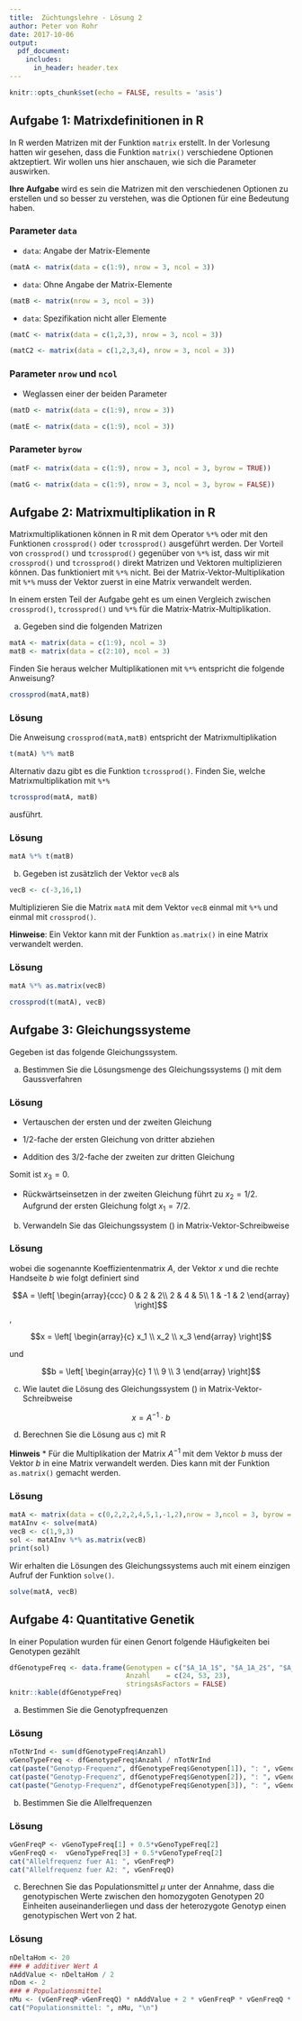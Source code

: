 ```yaml
---
title:  Züchtungslehre - Lösung 2
author: Peter von Rohr
date: 2017-10-06
output: 
  pdf_document:
    includes:
      in_header: header.tex
---
```


```r
knitr::opts_chunk$set(echo = FALSE, results = 'asis')
```


## Aufgabe 1: Matrixdefinitionen in R
In R werden Matrizen mit der Funktion `matrix` erstellt. In der Vorlesung hatten wir gesehen, dass die Funktion `matrix()` verschiedene Optionen aktzeptiert. Wir wollen uns hier anschauen, wie sich die Parameter auswirken.  

__Ihre Aufgabe__ wird es sein die Matrizen mit den verschiedenen Optionen zu erstellen und so besser zu verstehen, was die Optionen für eine Bedeutung haben.

### Parameter `data`
* `data`: Angabe der Matrix-Elemente
```r
(matA <- matrix(data = c(1:9), nrow = 3, ncol = 3))
```

* `data`: Ohne Angabe der Matrix-Elemente
```r
(matB <- matrix(nrow = 3, ncol = 3))
```

* `data`: Spezifikation nicht aller Elemente
```r
(matC <- matrix(data = c(1,2,3), nrow = 3, ncol = 3))
```

```r
(matC2 <- matrix(data = c(1,2,3,4), nrow = 3, ncol = 3))
```

### Parameter `nrow` und `ncol`
* Weglassen einer der beiden Parameter

```r
(matD <- matrix(data = c(1:9), nrow = 3))
```

```r
(matE <- matrix(data = c(1:9), ncol = 3))
```

### Parameter `byrow`
```r
(matF <- matrix(data = c(1:9), nrow = 3, ncol = 3, byrow = TRUE))
```

```r
(matG <- matrix(data = c(1:9), nrow = 3, ncol = 3, byrow = FALSE))
```


## Aufgabe 2: Matrixmultiplikation in R
Matrixmultiplikationen können in R mit dem Operator `%*%` oder mit den Funktionen `crossprod()` oder `tcrossprod()` ausgeführt werden. Der Vorteil von `crossprod()` und `tcrossprod()` gegenüber von `%*%` ist, dass wir mit `crossprod()` und `tcrossprod()` direkt Matrizen und Vektoren multiplizieren können. Das funktioniert mit `%*%` nicht. Bei der Matrix-Vektor-Multiplikation mit `%*%` muss der Vektor zuerst in eine Matrix verwandelt werden. 

In einem ersten Teil der Aufgabe geht es um einen Vergleich zwischen `crossprod()`, `tcrossprod()` und `%*%` für die Matrix-Matrix-Multiplikation. 

a) Gegeben sind die folgenden Matrizen

```r
matA <- matrix(data = c(1:9), ncol = 3)
matB <- matrix(data = c(2:10), ncol = 3)
```

Finden Sie heraus welcher Multiplikationen mit `%*%` entspricht die folgende Anweisung?

```r
crossprod(matA,matB)
```

### Lösung
Die Anweisung `crossprod(matA,matB)` entspricht der Matrixmultiplikation

```r
t(matA) %*% matB
```

Alternativ dazu gibt es die Funktion `tcrossprod()`. Finden Sie, welche Matrixmultiplikation mit `%*%`

```r
tcrossprod(matA, matB)
```

ausführt.

### Lösung
```r
matA %*% t(matB)
```


b) Gegeben ist zusätzlich der Vektor `vecB` als

```r
vecB <- c(-3,16,1)
```

Multiplizieren Sie die Matrix `matA` mit dem Vektor `vecB` einmal mit `%*%` und einmal mit `crossprod()`.

__Hinweise__: Ein Vektor kann mit der Funktion `as.matrix()` in eine Matrix verwandelt werden.

### Lösung
```r
matA %*% as.matrix(vecB)
```

```r
crossprod(t(matA), vecB)
```


## Aufgabe 3: Gleichungssysteme

Gegeben ist das folgende Gleichungssystem.

\begin{IEEEeqnarray}{rCl}
       2x_2 + 2x_3 &=& 1 \nonumber\\
2x_1 + 4x_2 + 5x_3 &=& 9 \nonumber\\
 x_1 -  x_2 + 2x_3 &=& 3
\label{eq:GlsA1} 
\end{IEEEeqnarray}

a) Bestimmen Sie die Lösungsmenge des Gleichungssystems (\ref{eq:GlsA1}) mit dem Gaussverfahren

### Lösung
* Vertauschen der ersten und der zweiten Gleichung

\begin{IEEEeqnarray*}{rCl}
2x_1 + 4x_2 + 5x_3 &=& 9\\
       2x_2 + 2x_3 &=& 1\\
 x_1 -  x_2 + 2x_3 &=& 3
\end{IEEEeqnarray*}

* $1/2$-fache der ersten Gleichung von dritter abziehen

\begin{IEEEeqnarray*}{rCl}
2x_1 + 4x_2 + 5x_3   &=& 9\\
       2x_2 + 2x_3   &=& 1\\
     - 3x_2 - \frac{1}{2}x_3 &=& -\frac{3}{2}
\end{IEEEeqnarray*}

* Addition des $3/2$-fache der zweiten zur dritten Gleichung

\begin{IEEEeqnarray*}{rCl}
2x_1 + 4x_2 + 5x_3   &=& 9\\
       2x_2 + 2x_3   &=& 1\\
      \frac{5}{2}x_3 &=& 0
\end{IEEEeqnarray*}

Somit ist $x_3 = 0$.

* Rückwärtseinsetzen in der zweiten Gleichung führt zu $x_2 = 1/2$. Aufgrund der ersten Gleichung folgt $x_1 = 7/2$.


b) Verwandeln Sie das Gleichungssystem (\ref{eq:GlsA1}) in Matrix-Vektor-Schreibweise

### Lösung
\begin{IEEEeqnarray*}{rCl}
A \cdot x &=& b
\end{IEEEeqnarray*}

wobei die sogenannte Koeffizientenmatrix $A$, der Vektor $x$ und die rechte Handseite $b$ wie folgt definiert sind

$$A = \left[
\begin{array}{ccc}
0  &  2  &  2\\
2  &  4  &  5\\
1  & -1  &  2
\end{array}
\right]$$,

$$x = \left[
\begin{array}{c}
x_1 \\
x_2 \\
x_3
\end{array}
\right]$$

und

$$b = \left[
\begin{array}{c}
1 \\
9 \\
3
\end{array}
\right]$$


c) Wie lautet die Lösung des Gleichungssystem (\ref{eq:GlsA1}) in Matrix-Vektor-Schreibweise

$$x = A^{-1} \cdot b$$

d) Berechnen Sie die Lösung aus c) mit R

__Hinweis__
* Für die Multiplikation der Matrix $A^{-1}$ mit dem Vektor $b$ muss der Vektor $b$ in eine Matrix verwandelt werden. Dies kann mit der Funktion `as.matrix()` gemacht werden.


### Lösung
```r
matA <- matrix(data = c(0,2,2,2,4,5,1,-1,2),nrow = 3,ncol = 3, byrow = TRUE)
matAInv <- solve(matA)
vecB <- c(1,9,3)
sol <- matAInv %*% as.matrix(vecB)
print(sol)
```

Wir erhalten die Lösungen des Gleichungssystems auch mit einem einzigen Aufruf der Funktion `solve()`. 

```r
solve(matA, vecB)
```


## Aufgabe 4: Quantitative Genetik
In einer Population wurden für einen Genort folgende Häufigkeiten bei Genotypen gezählt

```r
dfGenotypeFreq <- data.frame(Genotypen = c("$A_1A_1$", "$A_1A_2$", "$A_2A_2$"),
                             Anzahl    = c(24, 53, 23),
                             stringsAsFactors = FALSE)
knitr::kable(dfGenotypeFreq)
```

a) Bestimmen Sie die Genotypfrequenzen

### Lösung
```r
nTotNrInd <- sum(dfGenotypeFreq$Anzahl)
vGenoTypeFreq <- dfGenotypeFreq$Anzahl / nTotNrInd
cat(paste("Genotyp-Frequenz", dfGenotypeFreq$Genotypen[1]), ": ", vGenoTypeFreq[1])
cat(paste("Genotyp-Frequenz", dfGenotypeFreq$Genotypen[2]), ": ", vGenoTypeFreq[2])
cat(paste("Genotyp-Frequenz", dfGenotypeFreq$Genotypen[3]), ": ", vGenoTypeFreq[3])
```

b) Bestimmen Sie die Allelfrequenzen

### Lösung
```r
vGenFreqP <- vGenoTypeFreq[1] + 0.5*vGenoTypeFreq[2]
vGenFreqQ <-  vGenoTypeFreq[3] + 0.5*vGenoTypeFreq[2]
cat("Allelfrequenz fuer A1: ", vGenFreqP)
cat("Allelfrequenz fuer A2: ", vGenFreqQ)
```

c) Berechnen Sie das Populationsmittel $\mu$ unter der Annahme, dass die genotypischen Werte zwischen den homozygoten Genotypen $20$ Einheiten auseinanderliegen und dass der heterozygote Genotyp einen genotypischen Wert von $2$ hat.

### Lösung
```r
nDeltaHom <- 20
### # additiver Wert A
nAddValue <- nDeltaHom / 2
nDom <- 2
### # Populationsmittel
nMu <- (vGenFreqP-vGenFreqQ) * nAddValue + 2 * vGenFreqP * vGenFreqQ * nDom
cat("Populationsmittel: ", nMu, "\n")
```

